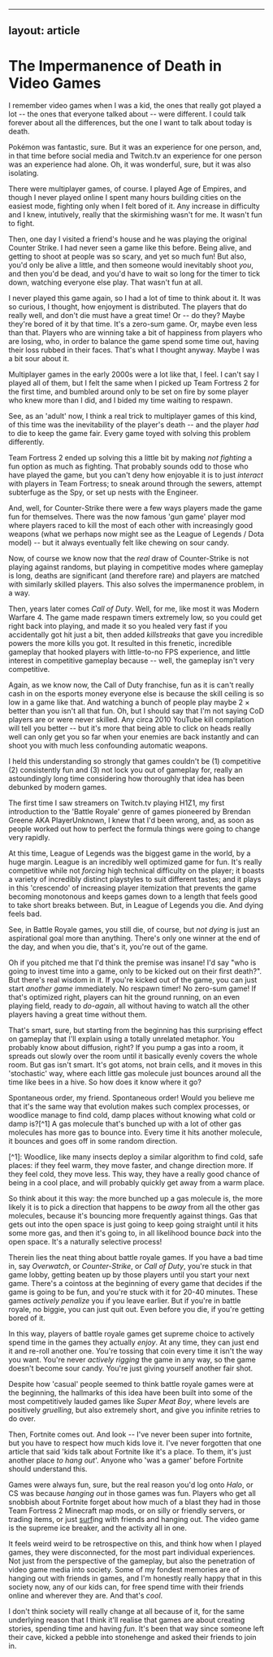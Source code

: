 ---

## layout: article

# The Impermanence of Death in Video Games

I remember video games when I was a kid, the ones that really got played a lot -- the ones that everyone talked about -- were different. I could talk forever about all the differences, but the one I want to talk about today is death.

Pokémon was fantastic, sure. But it was an experience for one person, and, in that time before social media and Twitch.tv an experience for one person was an experience had alone. Oh, it was wonderful, sure, but it was also isolating.

There were multiplayer games, of course. I played Age of Empires, and though I never played online I spent many hours building cities on the easiest mode, fighting only when I felt bored of it. Any increase in difficulty and I knew, intutively, really that the skirmishing wasn't for me. It wasn't fun to fight.

Then, one day I visited a friend's house and he was playing the original Counter Strike. I had never seen a game like this before. Being alive, and getting to shoot at people was so scary, and yet so much fun! But also, you'd only be alive a little, and then someone would inevitably shoot _you_, and then you'd be dead, and you'd have to wait so long for the timer to tick down, watching everyone else play. That wasn't fun at all.

I never played this game again, so I had a lot of time to think about it. It was so curious, I thought, how enjoyment is distributed. The players that do really well, and don't die must have a great time! Or -- do they? Maybe they're bored of it by that time. It's a zero-sum game. Or, maybe even less than that. Players who are winning take a bit of happiness from players who are losing, who, in order to balance the game spend some time out, having their loss rubbed in their faces. That's what I thought anyway. Maybe I was a bit sour about it.

Multiplayer games in the early 2000s were a lot like that, I feel. I can't say I played all of them, but I felt the same when I picked up Team Fortress 2 for the first time, and bumbled around only to be set on fire by some player who knew more than I did, and I bided my time waiting to respawn.

See, as an 'adult' now, I think a real trick to multiplayer games of this kind, of this time was the inevitability of the player's death -- and the player _had_ to die to keep the game fair. Every game toyed with solving this problem differently.

Team Fortress 2 ended up solving this a little bit by making _not fighting_ a fun option as much as fighting. That probably sounds odd to those who have played the game, but you can't deny how enjoyable it is to just _interact_ with players in Team Fortress; to sneak around through the sewers, attempt subterfuge as the Spy, or set up nests with the Engineer.

And, well, for Counter-Strike there were a few ways players made the game fun for themselves. There was the now famous 'gun game' player mod where players raced to kill the most of each other with increasingly good weapons (what we perhaps now might see as the League of Legends / Dota model) -- but it always eventually felt like chewing on sour candy.

Now, of course we know now that the _real_ draw of Counter-Strike is not playing against randoms, but playing in competitive modes where gameplay is long, deaths are significant (and therefore rare) and players are matched with similarly skilled players. This also solves the impermanence problem, in a way.

Then, years later comes _Call of Duty_. Well, for me, like most it was Modern Warfare 4. The game made respawn timers extremely low, so you could get right back into playing, and made it so you healed very fast if you accidentally got hit just a bit, then added _killstreaks_ that gave you incredible powers the more kills you got. It resulted in this frenetic, incredible gameplay that hooked players with little-to-no FPS experience, and little interest in competitive gameplay because -- well, the gameplay isn't very competitive.

Again, as we know now, the Call of Duty franchise, fun as it is can't really cash in on the esports money everyone else is because the skill ceiling is so low in a game like that. And watching a bunch of people play maybe 2 × better than you isn't all that fun. Oh, but I should say that I'm not saying CoD players are or were never skilled. Any circa 2010 YouTube kill compilation will tell you better -- but it's more that being able to click on heads really well can only get you so far when your enemies are back instantly and can shoot you with much less confounding automatic weapons.

I held this understanding so strongly that games couldn't be (1) competitive (2) consistently fun and (3) not lock you out of gameplay for, really an astoundingly long time considering how thoroughly that idea has been debunked by modern games.

The first time I saw streamers on Twitch.tv playing H1Z1, my first introduction to the 'Battle Royale' genre of games pioneered by Brendan Greene AKA PlayerUnknown, I knew that I'd been wrong, and, as soon as people worked out how to perfect the formula things were going to change very rapidly.

At this time, League of Legends was the biggest game in the world, by a huge margin. League is an incredibly well optimized game for fun. It's really competitive while not _forcing_ high technical difficulty on the player; it boasts a variety of incredibly distinct playstyles to suit different tastes; and it plays in this 'crescendo' of increasing player itemization that prevents the game becoming monotonous and keeps games down to a length that feels good to take short breaks between. But, in League of Legends you die. And dying feels bad.

See, in Battle Royale games, you still die, of course, but _not dying_ is just an aspirational goal more than anything. There's only one winner at the end of the day, and when you die, that's it, you're out of the game.

Oh if you pitched me that I'd think the premise was insane! I'd say "who is going to invest time into a game, only to be kicked out on their first death?". But there's real wisdom in it. If you're kicked out of the game, you can just start _another game_ immediately. No respawn timer! No zero-sum game! If that's optimized right, players can hit the ground running, on an even playing field, ready to _do-again_, all without having to watch all the other players having a great time without them.

That's smart, sure, but starting from the beginning has this surprising effect on gameplay that I'll explain using a totally unrelated metaphor. You probably know about diffusion, right? If you pump a gas into a room, it spreads out slowly over the room until it basically evenly covers the whole room. But gas isn't smart. It's got atoms, not brain cells, and it moves in this 'stochastic' way, where each little gas molecule just bounces around all the time like bees in a hive. So how does it know where it go?

Spontaneous order, my friend. Spontaneous order! Would you believe me that it's the same way that evolution makes such complex processes, or woodlice manage to find cold, damp places without knowing what cold or damp is?\[^1] A gas molecule that's bunched up with a lot of other gas molecules has more gas to bounce into. Every time it hits another molecule, it bounces and goes off in some random direction.

\[^1]: Woodlice, like many insects deploy a similar algorithm to find cold, safe places: if they feel warm, they move faster, and change direction more. If they feel cold, they move less. This way, they have a really good chance of being in a cool place, and will probably quickly get away from a warm place.

So think about it this way: the more bunched up a gas molecule is, the more likely it is to pick a direction that happens to be _away_ from all the other gas molecules, because it's bouncing more frequently against things. Gas that gets out into the open space is just going to keep going straight until it hits some more gas, and then it's going to, in all likelihood bounce _back_ into the open space. It's a naturally selective process!

Therein lies the neat thing about battle royale games. If you have a bad time in, say _Overwatch_, or _Counter-Strike_, or _Call of Duty_, you're stuck in that game lobby, getting beaten up by those players until you start your next game. There's a cointoss at the beginning of every game that decides if the game is going to be fun, and you're stuck with it for 20-40 minutes. These games _actively penalize_ you if you leave earlier. But if you're in battle royale, no biggie, you can just quit out. Even before you die, if you're getting bored of it.

In this way, players of battle royale games get supreme choice to actively spend time in the games they actually _enjoy_. At any time, they can just end it and re-roll another one. You're tossing that coin every time it isn't the way you want. You're never _actively rigging_ the game in any way, so the game doesn't become sour candy. You're just giving yourself another fair shot.

Despite how 'casual' people seemed to think battle royale games were at the beginning, the hallmarks of this idea have been built into some of the most competitively lauded games like _Super Meat Boy_, where levels are positively _gruelling_, but also extremely short, and give you infinite retries to do over.

Then, Fortnite comes out. And look -- I've never been super into fortnite, but you have to respect how much kids love it. I've never forgotten that one article that said 'kids talk about Fortnite like it's a place. To them, it's just another place _to hang out_'. Anyone who 'was a gamer' before Fortnite should understand this.

Games were always fun, sure, but the real reason you'd log onto _Halo_, or CS was because _hanging out_ in those games was fun. Players who get all snobbish about Fortnite forget about how much of a blast they had in those Team Fortress 2 Minecraft map mods, or on silly or friendly servers, or trading items, or just [surf][surf map]ing with friends and hanging out. The video game is the supreme ice breaker, and the activity all in one.

[surf map]: https://www.eurogamer.net/articles/2019-02-15-meet-the-guy-who-accidentally-invented-surf-maps-in-counter-strike

It feels weird weird to be retrospective on this, and think how when I played games, they were disconnected, for the most part individual experiences. Not just from the perspective of the gameplay, but also the penetration of video game media into society. Some of my fondest memories are of hanging out with friends in games, and I'm honestly really happy that in this society now, any of our kids can, for free spend time with their friends online and wherever they are. And that's _cool_.

I don't think society will really change at all because of it, for the same underlying reason that I think it'll realise that games are about creating stories, spending time and having _fun_. It's been that way since someone left their cave, kicked a pebble into stonehenge and asked their friends to join in.

[άνθρωπος]: https://en.wiktionary.org/wiki/%E1%BC%84%CE%BD%CE%B8%CF%81%CF%89%CF%80%CE%BF%CF%82
